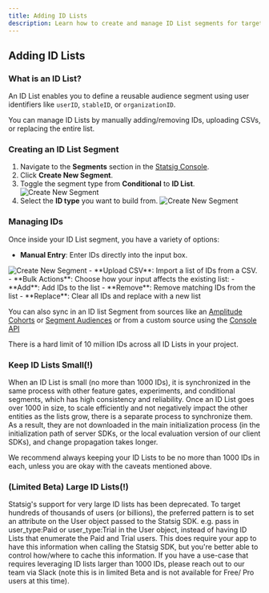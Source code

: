 ```yaml
---
title: Adding ID Lists
description: Learn how to create and manage ID List segments for targeting specific users by their identifiers
---
```


## Adding ID Lists

### What is an ID List?
An ID List enables you to define a reusable audience segment using user identifiers like `userID`, `stableID`, or `organizationID`.

You can manage ID Lists by manually adding/removing IDs, uploading CSVs, or replacing the entire list.


### Creating an ID List Segment

1. Navigate to the **Segments** section in the [Statsig Console](https://console.statsig.com).
2. Click **Create New Segment**.
3. Toggle the segment type from **Conditional** to **ID List**.
   <Frame>
     <img src="https://github.com/user-attachments/assets/af7c5cb3-adc2-4e88-a411-b5844a541e49" alt="Create New Segment" />
   </Frame>
4. Select the **ID type** you want to build from.
   <Frame>
     <img src="https://github.com/user-attachments/assets/958b7545-7f23-4559-8a66-99af01d39952" alt="Create New Segment" />
   </Frame>
  


### Managing IDs

Once inside your ID List segment, you have a variety of options:

- **Manual Entry**: Enter IDs directly into the input box.
<Frame>
  <img src="https://github.com/user-attachments/assets/ee94e6bc-475b-47a0-96a7-5ddba398d58c" alt="Create New Segment" />
</Frame>
- **Upload CSV**: Import a list of IDs from a CSV.
- **Bulk Actions**: Choose how your input affects the existing list:
  - **Add**: Add IDs to the list
  - **Remove**: Remove matching IDs from the list
  - **Replace**: Clear all IDs and replace with a new list




You can also sync in an ID list Segment from sources like an [Amplitude Cohorts](https://help.amplitude.com/hc/en-us/articles/4789303290011) or [Segment Audiences](/integrations/data-connectors/segment#syncing-statsig-segment-id-lists-with-segment-personas-audiences) or from a custom source using the [Console API](/console-api/segments)

There is a hard limit of 10 million IDs across all ID Lists in your project.

### Keep ID Lists Small(!)
When an ID List is small (no more than 1000 IDs), it is synchronized in the same process with other feature gates, experiments, and conditional segments, which has high consistency and reliability. Once an ID List goes over 1000 in size, to scale efficiently and not negatively impact the other entities as the lists grow, there is a separate process to synchronize them. As a result, they are not downloaded in the main initialization process (in the initialization path of server SDKs, or the local evaluation version of our client SDKs), and change propagation takes longer.

We recommend always keeping your ID Lists to be no more than 1000 IDs in each, unless you are okay with the caveats mentioned above.

### (Limited Beta) Large ID Lists(!)
Statsig's support for very large ID lists has been deprecated. To target hundreds of thousands of users (or billions), the preferred pattern is to set an attribute on the User object passed to the Statsig SDK. e.g. pass in user_type:Paid or user_type:Trial in the User object, instead of having ID Lists that enumerate the Paid and Trial users. This does require your app to have this information when calling the Statsig SDK, but you're better able to control how/where to cache this information. If you have a use-case that requires leveraging ID lists larger than 1000 IDs, please reach out to our team via Slack (note this is in limited Beta and is not available for Free/ Pro users at this time).
